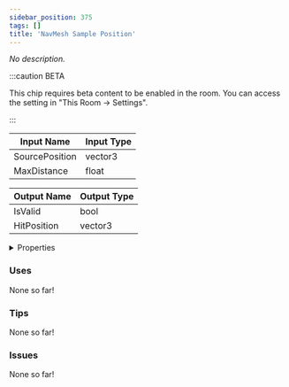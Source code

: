 ```yaml
---
sidebar_position: 375
tags: []
title: 'NavMesh Sample Position'
---
```


*No description.*

:::caution BETA

This chip requires beta content to be enabled in the room. You can access the setting in "This Room -> Settings".

:::


<EsbSvg />

| Input Name | Input Type |
|-----------|-----------|
| SourcePosition | vector3 |
| MaxDistance | float |

| Output Name | Output Type |
|-----------|-----------|
| IsValid | bool |
| HitPosition | vector3 |


<details>
  <summary>Properties</summary>
  <div>
    <div>
    <table>
      <thead>
        <tr>
          <th>Is beta required?</th>
          <th>✅</th>
        </tr>
        <tr>
          <th>Is this chip a trolling risk?</th>
          <th>❌</th>
        </tr>
        <tr>
          <th>Is this chip a role assignment risk?</th>
          <th>❌</th>
        </tr>
        <tr>
          <th>Chip UUID</th>
          <th>ebacb9b5-adb0-4f5b-94c4-973e89d30a65</th>
        </tr>
      </thead>
    </table>
    </div>
  </div>
</details>

### Uses

None so far!

### Tips

None so far!

### Issues

None so far!